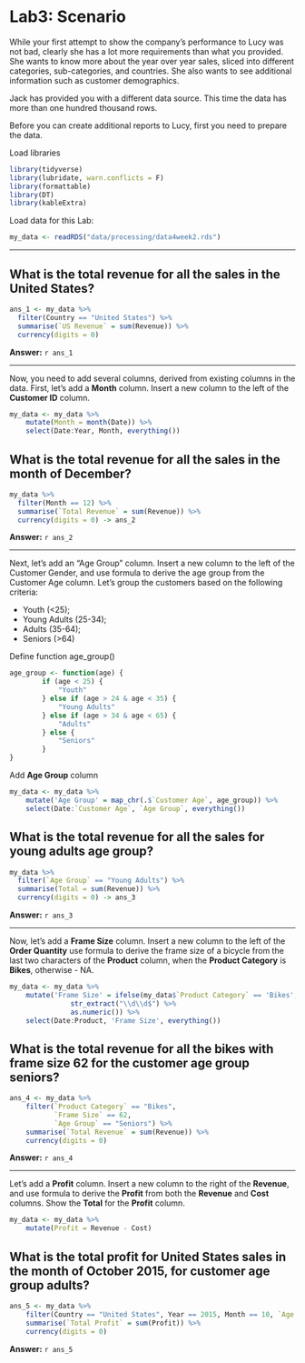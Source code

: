 # Lab3: Scenario  

While your first attempt to show the company's performance to Lucy was not bad, clearly she has a lot more requirements than what you provided. She wants to know more about the year over year sales, sliced into different categories, sub-categories, and countries. She also wants to see additional information such as customer demographics.

Jack has provided you with a different data source. This time the data has more than one hundred thousand rows.

Before you can create additional reports to Lucy, first you need to prepare the data.

Load libraries
```r
library(tidyverse)
library(lubridate, warn.conflicts = F)
library(formattable)
library(DT)
library(kableExtra)
```
Load data for this Lab:
```r
my_data <- readRDS("data/processing/data4week2.rds")
```

---

## What is the total revenue for all the sales in the United States?
```r
ans_1 <- my_data %>%
  filter(Country == "United States") %>%
  summarise(`US Revenue` = sum(Revenue)) %>%
  currency(digits = 0)
```
**Answer:** `r ans_1` 

---

Now, you need to add several columns, derived from existing columns in the data.
First, let's add a **Month** column. Insert a new column to the left of the **Customer ID** column.
```r
my_data <- my_data %>%
    mutate(Month = month(Date)) %>%
    select(Date:Year, Month, everything())
```

## What is the total revenue for all the sales in the month of December?
```r
my_data %>%
  filter(Month == 12) %>%
  summarise(`Total Revenue` = sum(Revenue)) %>%
  currency(digits = 0) -> ans_2
```
**Answer:** `r ans_2` 

---

Next, let's add an "Age Group" column. Insert a new column to the left of the Customer Gender, and use formula to derive the age group from the Customer Age column. Let's group the customers based on the following criteria:

* Youth (<25);
* Young Adults (25-34);
* Adults (35-64);
* Seniors (>64)

Define function age_group()
```r
age_group <- function(age) {
        if (age < 25) {
            "Youth"
        } else if (age > 24 & age < 35) {
            "Young Adults"
        } else if (age > 34 & age < 65) {
            "Adults"
        } else {
            "Seniors"
        }
}
```
Add **Age Group** column
```r
my_data <- my_data %>%
    mutate('Age Group' = map_chr(.$`Customer Age`, age_group)) %>%
    select(Date:`Customer Age`, `Age Group`, everything())
```

## What is the total revenue for all the sales for young adults age group?
```r
my_data %>%
  filter(`Age Group` == "Young Adults") %>%
  summarise(Total = sum(Revenue)) %>%
  currency(digits = 0) -> ans_3
```
**Answer:** `r ans_3` 

---

Now, let's add a **Frame Size** column. Insert a new column to the left of the **Order Quantity** use formula to derive the frame size of a bicycle from the last two characters of the **Product** column, when the **Product Category** is **Bikes**, otherwise - NA.

```r
my_data <- my_data %>%
    mutate('Frame Size' = ifelse(my_data$`Product Category` == 'Bikes', my_data$Product, NA) %>%
               str_extract("\\d\\d$") %>%
               as.numeric()) %>%
    select(Date:Product, 'Frame Size', everything())
```

## What is the total revenue for all the bikes with frame size 62 for the customer age group seniors?
```r
ans_4 <- my_data %>%
    filter(`Product Category` == "Bikes",
           `Frame Size` == 62,
           `Age Group` == "Seniors") %>%
    summarise(`Total Revenue` = sum(Revenue)) %>%
    currency(digits = 0)
```
**Answer:** `r ans_4` 

---

Let's add a **Profit** column. Insert a new column to the right of the **Revenue**, and use formula to derive the **Profit** from both the **Revenue** and **Cost** columns. Show the **Total** for the **Profit** column.  
```r
my_data <- my_data %>%
    mutate(Profit = Revenue - Cost)
```

## What is the total profit for United States sales in the month of October 2015, for customer age group adults?
```r
ans_5 <- my_data %>%
    filter(Country == "United States", Year == 2015, Month == 10, `Age Group` == "Adults") %>%
    summarise(`Total Profit` = sum(Profit)) %>%
    currency(digits = 0)
```
**Answer:** `r ans_5` 
